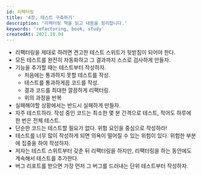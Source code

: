 ```yaml
---
id: 리팩터링
title: '4장, 테스트 구축하기'
description: '리팩터링 책을 읽고 내용을 정리합니다.'
keywords: 'refactoring, book, study'
createdAt: 2021.10.04
---
```


- 리팩터링을 제대로 하려면 견고한 테스트 스위트가 뒷받침이 되어야 한다.
- 모든 테스트를 완전히 자동화하고 그 결과까지 스스로 검사하게 만들자.
- 기능을 추가할 때는 테스트부터 작성하자.
  - 처음에는 통과하지 못할 테스트를 작성.
  - 테스트를 통과하게끔 코드를 작성.
  - 결과 코드를 최대한 깔끔하게 리팩터링.
  - 위의 과정을 반복
- 실패해야할 상황에서는 반드시 실패하게 만들자.
- 자주 테스트하라. 작성 중인 코드는 최소한 몇 분 간격으로 테스트, 적어도 하루에 한 번은 전체 테스트.
- 단순한 코드는 테스트할 필요가 없다. 위험 요인을 중심으로 작성하라!
- 테스트를 너무 많이 작성하게 되면 의욕이 떨어질 수 있는 위험이 있다. 위험한 부분에 집중을 하여 작성하자.
- 저자는 테스트 스위트부터 갖춘 뒤 리팩터링을 하지만, 리팩터링을 하는 동안에도 계속해서 테스트를 추가한다.
- 버그 리포트를 받으면 가장 먼저 그 버그를 드러내는 단위 테스트부터 작성하자.
